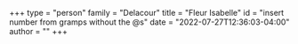 +++
type = "person"
family = "Delacour"
title = "Fleur Isabelle"
id = "insert number from gramps without the @s"
date = "2022-07-27T12:36:03-04:00"
author = ""
+++

